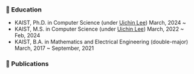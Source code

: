 ### 🏫 Education
* KAIST, Ph.D. in Computer Science (under  [Uichin Lee](https://scholar.google.co.kr/citations?user=Sc2pBzYAAAAJ))  March, 2024 ~ 
* KAIST, M.S. in Computer Science (under  [Uichin Lee](https://scholar.google.co.kr/citations?user=Sc2pBzYAAAAJ))  March, 2022 ~ Feb, 2024
* KAIST, B.A. in Mathematics and Electrical Engineering (double-major) March, 2017 ~ September, 2021

### 📖 Publications